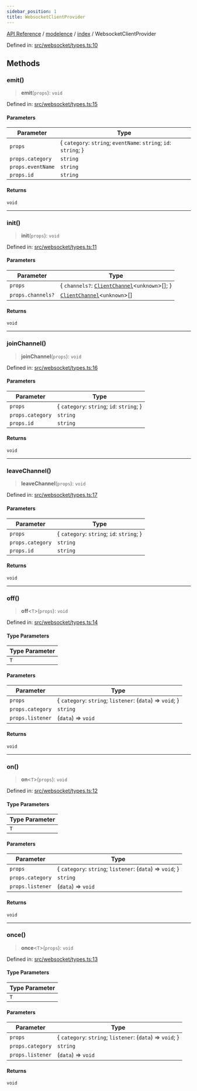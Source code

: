 ```yaml
---
sidebar_position: 1
title: WebsocketClientProvider
---
```


[API Reference](/api-reference/modelence/index/interfaces/../../../index) / [modelence](/api-reference/modelence/index/interfaces/../../index) / [index](/api-reference/modelence/index/interfaces/../index) / WebsocketClientProvider

Defined in: [src/websocket/types.ts:10](https://github.com/modelence/modelence/blob/9e0957d9bf7628268c013ac4006f1ad6096028c9/packages/modelence/src/websocket/types.ts#L10)

## Methods

### emit()

> **emit**(`props`): `void`

Defined in: [src/websocket/types.ts:15](https://github.com/modelence/modelence/blob/9e0957d9bf7628268c013ac4006f1ad6096028c9/packages/modelence/src/websocket/types.ts#L15)

#### Parameters

| Parameter | Type |
| ------ | ------ |
| `props` | \{ `category`: `string`; `eventName`: `string`; `id`: `string`; \} |
| `props.category` | `string` |
| `props.eventName` | `string` |
| `props.id` | `string` |

#### Returns

`void`

***

### init()

> **init**(`props`): `void`

Defined in: [src/websocket/types.ts:11](https://github.com/modelence/modelence/blob/9e0957d9bf7628268c013ac4006f1ad6096028c9/packages/modelence/src/websocket/types.ts#L11)

#### Parameters

| Parameter | Type |
| ------ | ------ |
| `props` | \{ `channels?`: [`ClientChannel`](/api-reference/modelence/index/interfaces/../../client/classes/ClientChannel)\<`unknown`\>[]; \} |
| `props.channels?` | [`ClientChannel`](/api-reference/modelence/index/interfaces/../../client/classes/ClientChannel)\<`unknown`\>[] |

#### Returns

`void`

***

### joinChannel()

> **joinChannel**(`props`): `void`

Defined in: [src/websocket/types.ts:16](https://github.com/modelence/modelence/blob/9e0957d9bf7628268c013ac4006f1ad6096028c9/packages/modelence/src/websocket/types.ts#L16)

#### Parameters

| Parameter | Type |
| ------ | ------ |
| `props` | \{ `category`: `string`; `id`: `string`; \} |
| `props.category` | `string` |
| `props.id` | `string` |

#### Returns

`void`

***

### leaveChannel()

> **leaveChannel**(`props`): `void`

Defined in: [src/websocket/types.ts:17](https://github.com/modelence/modelence/blob/9e0957d9bf7628268c013ac4006f1ad6096028c9/packages/modelence/src/websocket/types.ts#L17)

#### Parameters

| Parameter | Type |
| ------ | ------ |
| `props` | \{ `category`: `string`; `id`: `string`; \} |
| `props.category` | `string` |
| `props.id` | `string` |

#### Returns

`void`

***

### off()

> **off**\<`T`\>(`props`): `void`

Defined in: [src/websocket/types.ts:14](https://github.com/modelence/modelence/blob/9e0957d9bf7628268c013ac4006f1ad6096028c9/packages/modelence/src/websocket/types.ts#L14)

#### Type Parameters

| Type Parameter |
| ------ |
| `T` |

#### Parameters

| Parameter | Type |
| ------ | ------ |
| `props` | \{ `category`: `string`; `listener`: (`data`) => `void`; \} |
| `props.category` | `string` |
| `props.listener` | (`data`) => `void` |

#### Returns

`void`

***

### on()

> **on**\<`T`\>(`props`): `void`

Defined in: [src/websocket/types.ts:12](https://github.com/modelence/modelence/blob/9e0957d9bf7628268c013ac4006f1ad6096028c9/packages/modelence/src/websocket/types.ts#L12)

#### Type Parameters

| Type Parameter |
| ------ |
| `T` |

#### Parameters

| Parameter | Type |
| ------ | ------ |
| `props` | \{ `category`: `string`; `listener`: (`data`) => `void`; \} |
| `props.category` | `string` |
| `props.listener` | (`data`) => `void` |

#### Returns

`void`

***

### once()

> **once**\<`T`\>(`props`): `void`

Defined in: [src/websocket/types.ts:13](https://github.com/modelence/modelence/blob/9e0957d9bf7628268c013ac4006f1ad6096028c9/packages/modelence/src/websocket/types.ts#L13)

#### Type Parameters

| Type Parameter |
| ------ |
| `T` |

#### Parameters

| Parameter | Type |
| ------ | ------ |
| `props` | \{ `category`: `string`; `listener`: (`data`) => `void`; \} |
| `props.category` | `string` |
| `props.listener` | (`data`) => `void` |

#### Returns

`void`
